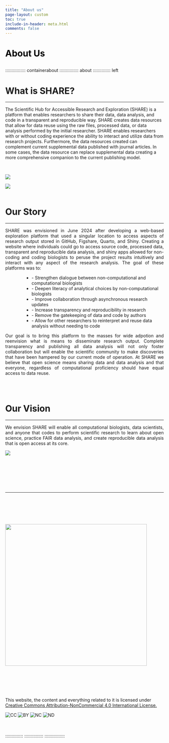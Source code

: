 ```yaml
---
title: "About us"
page-layout: custom
toc: true
include-in-header: meta.html
comments: false
---
```


::: header_about
<h1 style="color: black;">

About Us

</h1>
:::

:::::::::::::::: containerabout
::::::::::::::: about
:::::::::::::: left
<h1><script src="https://cdn.lordicon.com/lordicon.js"></script>
<lord-icon
    src="https://cdn.lordicon.com/apnaokeo.json"
    trigger="loop"
    colors="primary:#911710,secondary:#ffffff,tertiary:#9cf4df,quaternary:#faddd1"
    style="width:80px;height:80px">
</lord-icon>
What is SHARE?
</h1>

<hr>

<p style="text-align: justify;">

The Scientific Hub for Accessible Research and Exploration (SHARE) is a platform that enables researchers to share their data, data analysis, and code in a transparent and reproducible way. SHARE creates data resources that allow for data reuse using the raw files, processed data, or data analysis performed by the initial researcher. SHARE enables researchers with or without coding experience the ability to interact and utilize data from research projects. Furthermore, the data resources created can complement current supplemental data published with journal articles. In some cases, the data resource can replace supplemental data creating a more comprehensive companion to the current publishing model.

</p>

</br>

</div>

::: right
<img src="images/AdobeStock_ourstory.png"/>
:::

::: clear
:::

</div>

```{=html}

<div class="containerabout2">
  <div class="about2">
    <div class="left2">
      <img src="images/AdobeStock_vision2.png">
    </div>
    <div class="right2">
      <br>
      <h1>
<script src="https://cdn.lordicon.com/lordicon.js"></script>
<lord-icon
    src="https://cdn.lordicon.com/nzwkwnsr.json"
    trigger="in"
    delay="1500"
    state="in-reveal"
    colors="primary:#f4b69c,secondary:#f24c00,tertiary:#c69cf4,quaternary:#911710,quinary:#4bb3fd,senary:#913710,septenary:#ebe6ef"
    style="width:80px;height:80px">
</lord-icon>
        Our Story
      </h1>
      <hr>
<p style = "text-align: justify;">
SHARE was envisioned in June 2024 after developing a web-based exploration platform that used a singular location to access aspects of research output stored in GitHub, Figshare, Quarto, and Shiny. Creating a website where individuals could go to access source code, processed data, transparent and reproducible data analysis, and shiny apps allowed for non-coding and coding biologists to peruse the project results intuitively and interact with any aspect of the research analysis. The goal of these platforms was to:
</p>

<ul style = "margin-left:60px;" style = "text-align: justify;">
<li>- Strengthen dialogue between non-computational and computational biologists</li>
<li>- Deepen literacy of analytical choices by non-computational biologists</li>
<li>- Improve collaboration through asynchronous research updates</li>
<li>- Increase transparency and reproducibility in research</li>
<li>- Remove the gatekeeping of data and code by authors</li>
<li>- Allow for other researchers to reinterpret and reuse data analysis without needing to code</li>
</ul>
</p>

<p style = "text-align: justify;">
Our goal is to bring this platform to the masses for wide adpotion and reenvision what is means to disseminate research output. Complete transparency and publishing all data analysis will not only foster collaboration but will enable the scientific community to make discoveries that have been hampered by our current mode of operation. At SHARE we believe that open science means sharing data and data analysis and that everyone, regardless of computational proficiency should have equal access to data reuse.
</p>

    </div>
  </div>
</div>

</br>

<div class="containerabout3">
  <div class="about3">
    <div class="left3">
      <br>
      <h1>
<script src="https://cdn.lordicon.com/lordicon.js"></script>
<lord-icon
    src="https://cdn.lordicon.com/uqztelgy.json"
    trigger="in"
    delay="1500"
    state="in-reveal"
    colors="primary:#d1faf0,secondary:#1663c7,tertiary:#e8308c"
    style="width:80px;height:80px">
</lord-icon>
        Our Vision
      </h1>
      <hr>
      <p style="text-align: justify;">We envision SHARE will enable all computational biologists, data scientists, and anyone that codes to perform scientific research to learn about open science, practice FAIR data analysis, and create reproducible data analysis that is open access at its core. </p>
      
    </div>
    <div class="right3">
      <img src="images/AdobeStock_share.png">
    </div>
  </div>
</div>

</br>

<!-- <div class="containerabout4"> -->
<!--   <div class="about4"> -->
<!--     <div class="left4"> -->
<!--       <br> -->
<!--       <h1> -->
<!-- <lord-icon -->
<!--     src="https://cdn.lordicon.com/sglcptvj.json" -->
<!--     trigger="loop" -->
<!--     delay="250" -->
<!--     style="width:60px;height:60px"> -->
<!-- </lord-icon> -->
<!--         Our Team -->
<!--       </h1> -->
<!--       <hr> -->

<!-- <p style="text-align: justify;">At SHARE we believe that open science means sharing data and data analysis and that everyone, regardless of computational proficiency should have equal access to data reuse.

the Hertie Coding Club, we think that everyone can learn how to code. We want that everyone feel accepted and valued at the club. It doesn't matter what you do, where you come from or how much do you know- we're here to support you.</p> -->

<!--       <p style="text-align: justify;">We want everyone to learn and benefit from our events and resources, so we always make sure we offer tools for different skill levels. We believe that diversity and inclusion are essential in driving creativity, and we strive to create a culture that values and celebrates these principles within the Hertie Coding Club. </p> -->

<!--     </div> -->
<!--     <div class="right4"> -->
<!--       <img src="images/Pictures HCC/event2.jpeg"> -->
<!--     </div> -->
<!--   </div> -->
<!-- </div> -->

<!-- </br> -->

<!-- <div class="containerabout5"> -->
<!--   <div class="about5"> -->
<!--     <div class="left5"> -->
<!--  <h1> -->
<!-- <lord-icon -->
<!--     src="https://cdn.lordicon.com/fpjgsroh.json" -->
<!--     trigger="loop" -->
<!--     delay="250" -->
<!--     style="width:60px;height:60px"> -->
<!-- </lord-icon> -->
<!--         Data Science Lab -->
<!--       </h1> -->
<!--       <hr> -->
<!--       <p style="text-align: justify;"> We partenered with The Hertie School Data Science Lab. This lab is a research and training hub that tackles societal challenges with computational and data-intensive methods. -->
<!-- Their mission is to foster, advance and promote excellence in data science research, education and application to enable better decision-making for the common good. The Hertie School Data Science Lab will leverage and amplify breakthroughs in data science and artificial intelligence (AI) to tackle major societal problems.</p> -->
<!--     </div> -->
<!--     <div class="right5"> -->
<!--       <img src="images/DSL.jpg"> -->
<!--     </div> -->
<!--     <div class="clear"></div> -->
<!--   </div> -->
<!-- </div> -->


<!-- </br> -->

<!-- <div class="final_layout_container"> -->

<!-- <center> -->

<!-- <div class="image" style="margin-top:100px;"> -->
<!-- <img src="images/SHARE_logo.png"> -->
<!--   </div> -->
<!-- <div class="image_mob" style="margin-top:100px;"> -->
<!-- <img src="images/SHARE_logo.png"> -->
<!--   </div> -->

<!-- </center> -->

<!-- </div> -->
```

```{=html}

<script src="https://cdn.lordicon.com/ritcuqlt.js"></script>

<script>
  const aboutUs = document.querySelector('.about');
  const section2 = document.querySelector('.about2');
  const section3 = document.querySelector('.about3'); // Added third section
  const section4 = document.querySelector('.about4'); // Added third section
  const section5 = document.querySelector('.about5'); // Added third section
  const image_about = document.querySelector('.final_layout_container'); // Added third section
  window.addEventListener('scroll', () => {
    if (isElementInViewport(aboutUs)) {
      aboutUs.classList.add('show');
    }
    if (isElementInViewport(section2)) {
      section2.classList.add('show');
    }
    if (isElementInViewport(section3)) { // Added condition for third section
      section3.classList.add('show');
    }
    if (isElementInViewport(section4)) { // Added condition for third section
      section4.classList.add('show');
    }
    if (isElementInViewport(section5)) { // Added condition for third section
      section5.classList.add('show');
    }
    if (isElementInViewport(section5)) { // Added condition for third section
      image_about.classList.add('show');
    }
  });

  function isElementInViewport(element) {
    const rect = element.getBoundingClientRect();
    const windowHeight = (window.innerHeight || document.documentElement.clientHeight);
    const windowWidth = (window.innerWidth || document.documentElement.clientWidth);

    return (
      (rect.top <= windowHeight && rect.bottom >= 0) &&
      (rect.left <= windowWidth && rect.right >= 0)
    );
  }
  
</script>

```

<hr class="sep-2-f" style="margin-top: 100px;"/>

::::::: {style="margin-top: 100px; margin-bottom:100px"}
:::::: grid
::: g-col-3
<!-- ![](images/SHARE_title.png){width="150" fig-align="center"} -->
:::

::: g-col-6
![](images/SHARE_logo.png){width="450" fig-align="center"}
:::

::: g-col-3
<!-- ![](images/SHARE_logo.png){width="150" fig-align="center"} -->
:::
::::::
:::::::

:::::: {.container-footer3 style="margin-bottom: -100px; height:200px;"}
::::: layout_footer
This website, the content and everything related to it is licensed under <a href="https://creativecommons.org/licenses/by-nc/4.0/" target="_blank"> Creative Commons Attribution-NonCommercial 4.0 International License.</a>

:::: cc-icons-row
::: cc-icons-row
<img src="_site/images/cc/cc.svg" alt="CC" class="cc-icon"/> <img src="_site/images/cc/by.svg" alt="BY" class="cc-icon"/> <img src="_site/images/cc/nc.svg" alt="NC" class="cc-icon"/> <img src="_site/images/cc/nd.svg" alt="ND" class="cc-icon"/>
:::
::::
:::::
::::::
::::::::::::::
:::::::::::::::
::::::::::::::::
